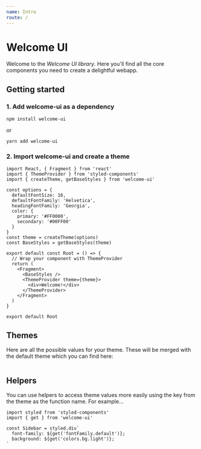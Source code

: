 ```yaml
---
name: Intro
route: /
---
```


# Welcome UI

Welcome to the *Welcome UI library*. Here you'll find all the core components you need to create a delightful webapp.

## Getting started

### 1. Add welcome-ui as a dependency

```
npm install welcome-ui
```
or
```
yarn add welcome-ui
```

### 2. Import welcome-ui and create a theme
```
import React, { Fragment } from 'react'
import { ThemeProvider } from 'styled-components'
import { createTheme, getBaseStyles } from 'welcome-ui'

const options = {
  defaultFontSize: 16,
  defaultFontFamily: 'Helvetica',
  headingFontFamily: 'Georgia',
  color: {
    primary: '#FF0000',
    secondary: '#00FF00'
  }
}
const theme = createTheme(options)
const BaseStyles = getBaseStyles(theme)

export default const Root = () => {
  // Wrap your component with ThemeProvider
  return (
    <Fragment>
      <BaseStyles />
      <ThemeProvider theme={theme}>
        <div>Welcome!</div>
      </ThemeProvider>
    </Fragment>
  )
}

export default Root
```

## Themes

Here are all the possible values for your theme. These will be merged with the default theme which you can find here:

```
```

## Helpers

You can use helpers to access theme values more easily using the key from the theme as the function name. For example…

```
import styled from 'styled-components'
import { get } from 'welcome-ui'

const Sidebar = styled.div`
  font-family: ${get('fontFamily.default')};
  background: ${get('colors.bg.light')};
`
```


